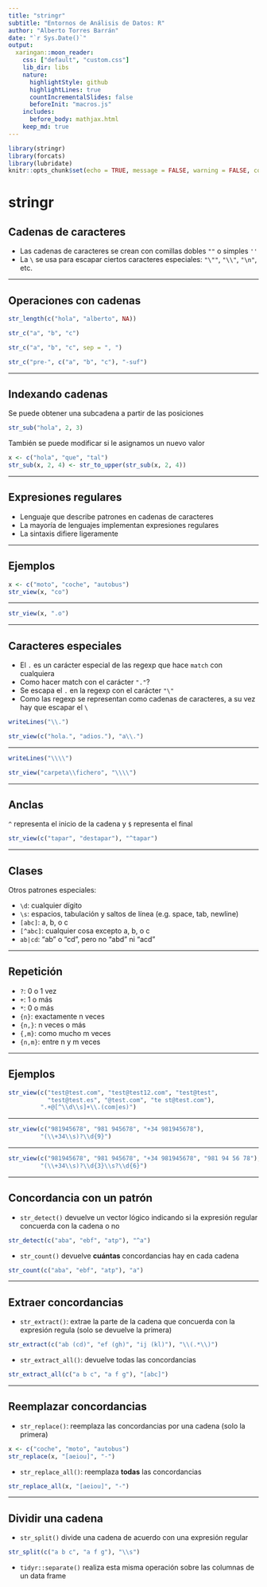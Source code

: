 ```yaml
---
title: "stringr"
subtitle: "Entornos de Análisis de Datos: R"
author: "Alberto Torres Barrán"
date: "`r Sys.Date()`"
output:
  xaringan::moon_reader:
    css: ["default", "custom.css"]
    lib_dir: libs
    nature:
      highlightStyle: github
      highlightLines: true
      countIncrementalSlides: false
      beforeInit: "macros.js"
    includes:
      before_body: mathjax.html
    keep_md: true
---
```


```r
library(stringr)
library(forcats)
library(lubridate)
knitr::opts_chunk$set(echo = TRUE, message = FALSE, warning = FALSE, collapse = TRUE)
```

# stringr

## Cadenas de caracteres

- Las cadenas de caracteres se crean con comillas dobles `""` o simples `''`
- La `\` se usa para escapar ciertos caracteres especiales: `"\""`, `"\\"`, `"\n"`, etc.

---

## Operaciones con cadenas

```r
str_length(c("hola", "alberto", NA))
```

```r
str_c("a", "b", "c")
```

```r
str_c("a", "b", "c", sep = ", ")
```

```r
str_c("pre-", c("a", "b", "c"), "-suf")
```

---

## Indexando cadenas

Se puede obtener una subcadena a partir de las posiciones
```r
str_sub("hola", 2, 3)
```

También se puede modificar si le asignamos un nuevo valor
```r
x <- c("hola", "que", "tal")
str_sub(x, 2, 4) <- str_to_upper(str_sub(x, 2, 4))
```

---

## Expresiones regulares

- Lenguaje que describe patrones en cadenas de caracteres
- La mayoría de lenguajes implementan expresiones regulares
- La sintaxis difiere ligeramente

---

## Ejemplos

```r
x <- c("moto", "coche", "autobus")
str_view(x, "co")
```

---

```r
str_view(x, ".o")
```

---

## Caracteres especiales

- El `.` es un carácter especial de las regexp que hace `match` con cualquiera
- Como hacer match con el carácter `"."`?
- Se escapa el `.` en la regexp con el carácter `"\"`
- Como las regexp se representan como cadenas de caracteres, a su vez hay que escapar el `\`

```r
writeLines("\\.")
```

```r
str_view(c("hola.", "adios."), "a\\.")
```

---

```r
writeLines("\\\\")
```

```r
str_view("carpeta\\fichero", "\\\\")
```

---

## Anclas

`^` representa el inicio de la cadena y `$` representa el final

```r
str_view(c("tapar", "destapar"), "^tapar")
```

---

## Clases

Otros patrones especiales:
 
- `\d`: cualquier dígito
- `\s`: espacios, tabulación y saltos de línea (e.g. space, tab, newline)
- `[abc]`: a, b, o c
- `[^abc]`: cualquier cosa excepto a, b, o c
- `ab|cd`: "ab" o "cd", pero no "abd" ni "acd"

---

## Repetición

- `?`: 0 o 1 vez
- `+`: 1 o más
- `*`: 0 o más
- `{n}`: exactamente n veces
- `{n,}`: n veces o más
- `{,m}`: como mucho m veces
- `{n,m}`: entre n y m veces

---

## Ejemplos

```r
str_view(c("test@test.com", "test@test12.com", "test@test", 
           "test@test.es", "@test.com", "te st@test.com"),
         ".+@[^\\d\\s]+\\.(com|es)")
```

---

```r
str_view(c("981945678", "981 945678", "+34 981945678"),
         "(\\+34\\s)?\\d{9}")
```

---

```r
str_view(c("981945678", "981 945678", "+34 981945678", "981 94 56 78"),
         "(\\+34\\s)?\\d{3}\\s?\\d{6}")
```

---

## Concordancia con un patrón

- `str_detect()` devuelve un vector lógico indicando si la expresión regular concuerda con la cadena o no

```r
str_detect(c("aba", "ebf", "atp"), "^a")
```

- `str_count()` devuelve **cuántas** concordancias hay en cada cadena

```r
str_count(c("aba", "ebf", "atp"), "a")
```

---

## Extraer concordancias

- `str_extract()`: extrae la parte de la cadena que concuerda con la expresión regula (solo se devuelve la primera)

```r
str_extract(c("ab (cd)", "ef (gh)", "ij (kl)"), "\\(.*\\)")
```

- `str_extract_all()`: devuelve todas las concordancias

```r
str_extract_all(c("a b c", "a f g"), "[abc]")
```

---

## Reemplazar concordancias

- `str_replace()`: reemplaza las concordancias por una cadena (solo la primera)

```r
x <- c("coche", "moto", "autobus")
str_replace(x, "[aeiou]", "-")
```

- `str_replace_all()`: reemplaza **todas** las concordancias

```r
str_replace_all(x, "[aeiou]", "-")
```

---

## Dividir una cadena

- `str_split()` divide una cadena de acuerdo con una expresión regular

```r
str_split(c("a b c", "a f g"), "\\s")
```

- `tidyr::separate()` realiza esta misma operación sobre las columnas de un data frame

